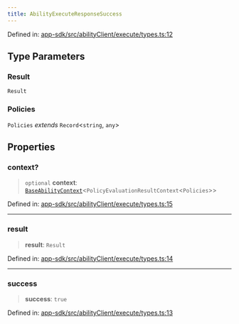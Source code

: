 ```yaml
---
title: AbilityExecuteResponseSuccess
---
```


Defined in: [app-sdk/src/abilityClient/execute/types.ts:12](https://github.com/LIT-Protocol/Vincent/blob/73da7c01d4eb076a0ff8650f85c7adf29f486588/packages/libs/app-sdk/src/abilityClient/execute/types.ts#L12)

## Type Parameters

### Result

`Result`

### Policies

`Policies` *extends* `Record`\<`string`, `any`\>

## Properties

### context?

> `optional` **context**: [`BaseAbilityContext`](./BaseAbilityContext)\<`PolicyEvaluationResultContext`\<`Policies`\>\>

Defined in: [app-sdk/src/abilityClient/execute/types.ts:15](https://github.com/LIT-Protocol/Vincent/blob/73da7c01d4eb076a0ff8650f85c7adf29f486588/packages/libs/app-sdk/src/abilityClient/execute/types.ts#L15)

***

### result

> **result**: `Result`

Defined in: [app-sdk/src/abilityClient/execute/types.ts:14](https://github.com/LIT-Protocol/Vincent/blob/73da7c01d4eb076a0ff8650f85c7adf29f486588/packages/libs/app-sdk/src/abilityClient/execute/types.ts#L14)

***

### success

> **success**: `true`

Defined in: [app-sdk/src/abilityClient/execute/types.ts:13](https://github.com/LIT-Protocol/Vincent/blob/73da7c01d4eb076a0ff8650f85c7adf29f486588/packages/libs/app-sdk/src/abilityClient/execute/types.ts#L13)
